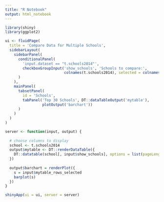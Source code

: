 ```yaml
---
title: "R Notebook"
output: html_notebook
---
```

```r
library(shiny)
library(ggplot2)

ui <- fluidPage(
  title = 'Compare Data for Multiple Schools',
  sidebarLayout(
    sidebarPanel(
      conditionalPanel(
        'input.dataset == "t.schools2014"',
        checkboxGroupInput('show_schools', 'Schools to compare:',
                           colnames(t.schools2014), selected = colnames(t.schools2014))
      )
    ),
    mainPanel(
      tabsetPanel(
        id = 'Schools',
        tabPanel('Top 30 Schools', DT::dataTableOutput('mytable'),
                 plotOutput('barchart'))
      )
    )
  )
)

server <- function(input, output) {
 
  # choose columns to display
  school <- t.schools2014
  output$mytable <- DT::renderDataTable({
    DT::datatable(school[, input$show_schools], options = list(pageLength = 25))
  })
  
  output$barchart = renderPlot({
    s = input$mytable_rows_selected
    barplot(s)
  })
}

shinyApp(ui = ui, server = server)
```